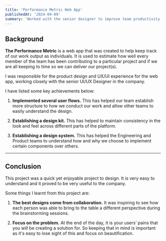 ```yaml
---
title: 'Performance Metric Web App'
publishedAt: '2024-04-09'
summary: 'Worked with the senior designer to improve team productivity tracking through better user flow clarity, design kit implementation, and cross-team design consistency.'
---
```


## Background

**The Performance Metric** is a web app that was created to help keep track of our work output as individuals. It is used to estimate how well every member of the team has been contributing to a particular project and if we are all keeping to time so we can deliver our project(s).

I was responsible for the product design and UX/UI experience for the web app, working closely with the senior UI/UX Designer in the company.

I have listed some key achievements below:

1. **Implemented several user flows.**
This has helped our team establish more structure to how we conduct our work and allow other teams to easily understand the design.

2. **Establishing a design kit.**
This has helped to maintain consistency in the look and feel across different parts of the platform.

3. **Establishing a design system.**
This has helped the Engineering and Product teams to understand how and why we choose to implement certain components over others.

---

## Conclusion

This project was a quick yet enjoyable project to design. It is very easy to understand and it proved to be very useful to the company.

Some things I learnt from this project are:

1. **The best designs come from collaboration.**
It was inspiring to see how each person was able to bring to the table a different perspective during the brainstorming sessions.

2. **Focus on the problem.**
At the end of the day, it is your users’ pains that you will be creating a solution for. So keeping that in mind is important as it's easy to lose sight of this and focus on beautification.